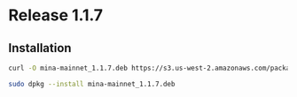 
# Release 1.1.7

## Installation

```bash
curl -O mina-mainnet_1.1.7.deb https://s3.us-west-2.amazonaws.com/packages.o1test.net/pool/unstable/m/mi/mina-mainnet_1.1.5%2B-feature-tweak-d5ff5aa.deb

sudo dpkg --install mina-mainnet_1.1.7.deb
```
